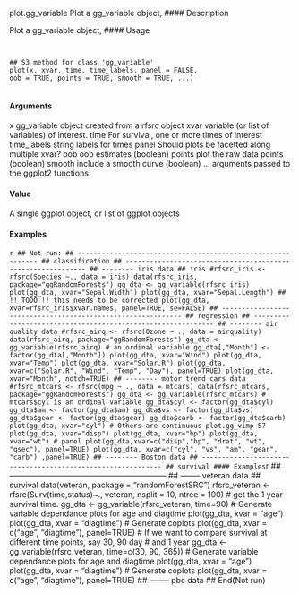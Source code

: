 
plot.gg_variable Plot a gg_variable object,
#### Description 

Plot a gg_variable object,
#### Usage 
<pre><code>

## S3 method for class 'gg_variable'
plot(x, xvar, time, time_labels, panel = FALSE,
oob = TRUE, points = TRUE, smooth = TRUE, ...)

</code></pre>
#### Arguments

x gg_variable object created from a rfsrc object
xvar variable (or list of variables) of interest.
time For survival, one or more times of interest
time_labels string labels for times
panel Should plots be facetted along multiple xvar?
oob oob estimates (boolean)
points plot the raw data points (boolean)
smooth include a smooth curve (boolean)
... arguments
 passed to the ggplot2 functions.

#### Value
A single ggplot object, or list of ggplot objects


#### Examples 
```r

## Not run:
## ------------------------------------------------------------
## classification
## ------------------------------------------------------------
## -------- iris data
## iris
#rfsrc_iris <- rfsrc(Species ~., data = iris)
data(rfsrc_iris, package="ggRandomForests")
gg_dta <- gg_variable(rfsrc_iris)
plot(gg_dta, xvar="Sepal.Width")
plot(gg_dta, xvar="Sepal.Length")
## !! TODO !! this needs to be corrected
plot(gg_dta, xvar=rfsrc_iris$xvar.names,
panel=TRUE, se=FALSE)
## ------------------------------------------------------------
## regression
## ------------------------------------------------------------
## -------- air quality data
#rfsrc_airq <- rfsrc(Ozone ~ ., data = airquality)
data(rfsrc_airq, package="ggRandomForests")
gg_dta <- gg_variable(rfsrc_airq)
# an ordinal variable
gg_dta[,"Month"] <- factor(gg_dta[,"Month"])
plot(gg_dta, xvar="Wind")
plot(gg_dta, xvar="Temp")
plot(gg_dta, xvar="Solar.R")
plot(gg_dta, xvar=c("Solar.R", "Wind", "Temp", "Day"), panel=TRUE)
plot(gg_dta, xvar="Month", notch=TRUE)
## -------- motor trend cars data
#rfsrc_mtcars <- rfsrc(mpg ~ ., data = mtcars)
data(rfsrc_mtcars, package="ggRandomForests")
gg_dta <- gg_variable(rfsrc_mtcars)
# mtcars$cyl is an ordinal variable
gg_dta$cyl <- factor(gg_dta$cyl)
gg_dta$am <- factor(gg_dta$am)
gg_dta$vs <- factor(gg_dta$vs)
gg_dta$gear <- factor(gg_dta$gear)
gg_dta$carb <- factor(gg_dta$carb)
plot(gg_dta, xvar="cyl")
# Others are continuous
plot.gg_vimp 57
plot(gg_dta, xvar="disp")
plot(gg_dta, xvar="hp")
plot(gg_dta, xvar="wt")
# panel
plot(gg_dta,xvar=c("disp","hp", "drat", "wt", "qsec"), panel=TRUE)
plot(gg_dta, xvar=c("cyl", "vs", "am", "gear", "carb") ,panel=TRUE)
## -------- Boston data
## ------------------------------------------------------------
## survival #### Examples 
```r

## ------------------------------------------------------------
## -------- veteran data
## survival
data(veteran, package = "randomForestSRC")
rfsrc_veteran <- rfsrc(Surv(time,status)~., veteran, nsplit = 10, ntree = 100)
# get the 1 year survival time.
gg_dta <- gg_variable(rfsrc_veteran, time=90)
# Generate variable dependance plots for age and diagtime
plot(gg_dta, xvar = "age")
plot(gg_dta, xvar = "diagtime")
# Generate coplots
plot(gg_dta, xvar = c("age", "diagtime"), panel=TRUE)
# If we want to compare survival at different time points, say 30, 90 day
# and 1 year
gg_dta <- gg_variable(rfsrc_veteran, time=c(30, 90, 365))
# Generate variable dependance plots for age and diagtime
plot(gg_dta, xvar = "age")
plot(gg_dta, xvar = "diagtime")
# Generate coplots
plot(gg_dta, xvar = c("age", "diagtime"), panel=TRUE)
## -------- pbc data
## End(Not run)
